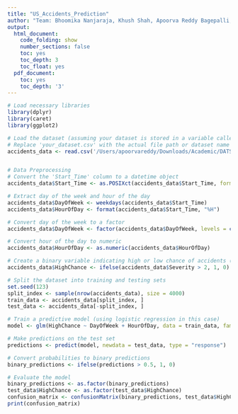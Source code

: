 ```yaml
---
title: "US_Accidents_Prediction"
author: "Team: Bhoomika Nanjaraja, Khush Shah, Apoorva Reddy Bagepalli, Devarsh Apurva Sheth"
output:
  html_document:
    code_folding: show
    number_sections: false
    toc: yes
    toc_depth: 3
    toc_float: yes
  pdf_document:
    toc: yes
    toc_depth: '3'
---
```


```r
# Load necessary libraries
library(dplyr)
library(caret)
library(ggplot2)

# Load the dataset (assuming your dataset is stored in a variable called 'accidents_data')
# Replace 'your_dataset.csv' with the actual file path or dataset name
accidents_data <- read.csv('/Users/apoorvareddy/Downloads/Academic/DATS6101/Project/US_accidents_EDA.csv')


# Data Preprocessing
# Convert the 'Start_Time' column to a datetime object
accidents_data$Start_Time <- as.POSIXct(accidents_data$Start_Time, format="%Y-%m-%d %H:%M:%S")

# Extract day of the week and hour of the day
accidents_data$DayOfWeek <- weekdays(accidents_data$Start_Time)
accidents_data$HourOfDay <- format(accidents_data$Start_Time, "%H")

# Convert day of the week to a factor
accidents_data$DayOfWeek <- factor(accidents_data$DayOfWeek, levels = c("Sunday", "Monday", "Tuesday", "Wednesday", "Thursday", "Friday", "Saturday"))

# Convert hour of the day to numeric
accidents_data$HourOfDay <- as.numeric(accidents_data$HourOfDay)

# Create a binary variable indicating high or low chance of accidents (you can define a threshold)
accidents_data$HighChance <- ifelse(accidents_data$Severity > 2, 1, 0)

# Split the dataset into training and testing sets
set.seed(123)
split_index <- sample(nrow(accidents_data), size = 4000)
train_data <- accidents_data[split_index, ]
test_data <- accidents_data[-split_index, ]

# Train a predictive model (using logistic regression in this case)
model <- glm(HighChance ~ DayOfWeek + HourOfDay, data = train_data, family = "binomial")

# Make predictions on the test set
predictions <- predict(model, newdata = test_data, type = "response")

# Convert probabilities to binary predictions
binary_predictions <- ifelse(predictions > 0.5, 1, 0)

# Evaluate the model
binary_predictions <- as.factor(binary_predictions)
test_data$HighChance <- as.factor(test_data$HighChance)
confusion_matrix <- confusionMatrix(binary_predictions, test_data$HighChance)
print(confusion_matrix)
```

